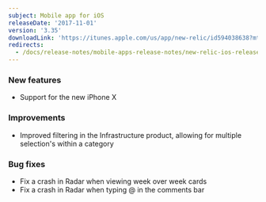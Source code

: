```yaml
---
subject: Mobile app for iOS
releaseDate: '2017-11-01'
version: '3.35'
downloadLink: 'https://itunes.apple.com/us/app/new-relic/id594038638?mt=8'
redirects:
  - /docs/release-notes/mobile-apps-release-notes/new-relic-ios-release-notes/new-relic-ios-335
---
```


### New features

* Support for the new iPhone X

### Improvements

* Improved filtering in the Infrastructure product, allowing for multiple selection's within a category

### Bug fixes

* Fix a crash in Radar when viewing week over week cards
* Fix a crash in Radar when typing @ in the comments bar
